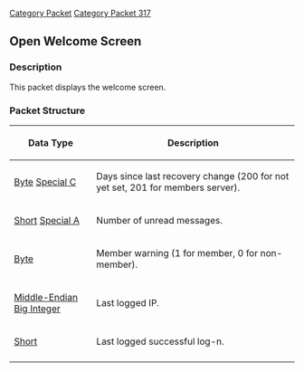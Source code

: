 [[Category Packet]]
[[Category Packet 317]]
{{packet|name=Open welcome screen|description=Displays the welcome screen.|opcode=176|type=Fixed|length=10|revision=317}}
== Open Welcome Screen ==

=== Description ===

This packet displays the welcome screen.

=== Packet Structure ===
{|border=2
! Data Type
! Description
|-
| [[Data Types#Standard data type|Byte]] [[Data Types#Non Standard data types|Special C]]
| Days since last recovery change (200 for not yet set, 201 for members server).
|-
| [[Data Types#Standard data type|Short]] [[Data Types#Non Standard data types|Special A]]
| Number of unread messages.
|-
| [[Data Types#Standard data types|Byte]]
| Member warning (1 for member, 0 for non-member).
|-
| [[Data Types#Non Standard data types|Middle-Endian Big Integer]]
| Last logged IP.
|-
| [[Data Types#Standard data types|Short]]
| Last logged successful log-n.
|-
|}